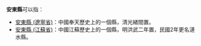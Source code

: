 '''安東縣'''可以指：

* [[安東縣_(遼寧省)|安東縣 (遼寧省)]]：中國奉天歷史上的一個縣，清光緒間置。
* [[安東縣_(江蘇省)|安東縣 (江蘇省)]]：中國江蘇歷史上的一個縣，明洪武二年置，民國2年更名漣水縣。
{{disambiguation|Cat=三字中国县名消歧义}}